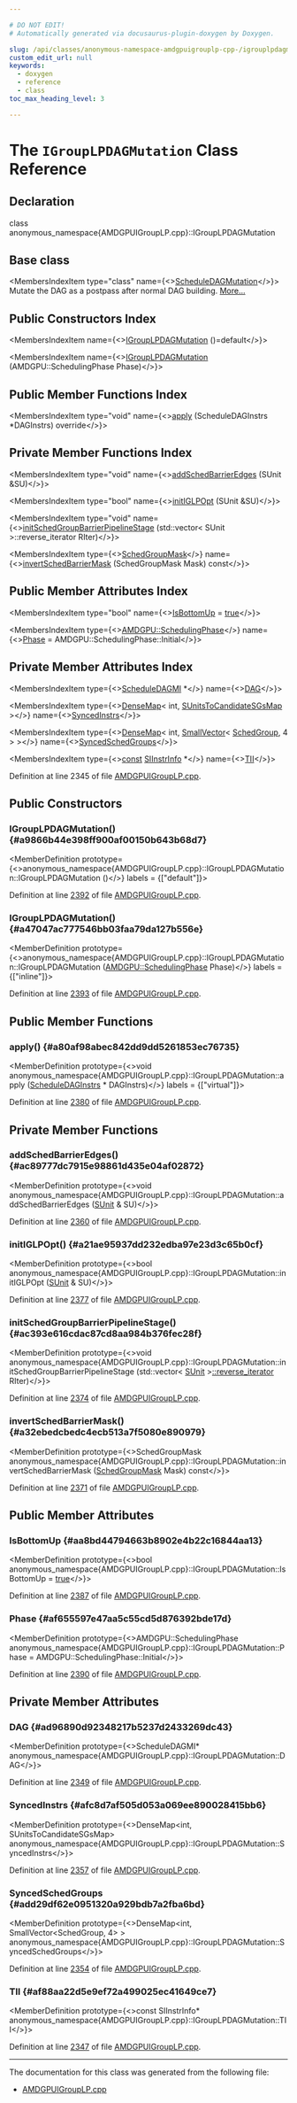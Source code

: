 ```yaml
---

# DO NOT EDIT!
# Automatically generated via docusaurus-plugin-doxygen by Doxygen.

slug: /api/classes/anonymous-namespace-amdgpuigrouplp-cpp-/igrouplpdagmutation
custom_edit_url: null
keywords:
  - doxygen
  - reference
  - class
toc_max_heading_level: 3

---
```





# The `IGroupLPDAGMutation` Class Reference

<DoxygenPage pluginConfig={pluginConfig}>



## Declaration

<CodeBlock>class anonymous_namespace{AMDGPUIGroupLP.cpp}::IGroupLPDAGMutation</CodeBlock>

## Base class

<MembersIndex>

<MembersIndexItem
  type="class"
  name={<><a href="/docs/api/classes/llvm/scheduledagmutation">ScheduleDAGMutation</a></>}>
Mutate the DAG as a postpass after normal DAG building. <a href="/docs/api/classes/llvm/scheduledagmutation/#details">More...</a>
</MembersIndexItem>

</MembersIndex>

## Public Constructors Index

<MembersIndex>

<MembersIndexItem
  name={<><a href="#a9866b44e398ff900af00150b643b68d7">IGroupLPDAGMutation</a> ()=default</>}>
</MembersIndexItem>

<MembersIndexItem
  name={<><a href="#a47047ac777546bb03faa79da127b556e">IGroupLPDAGMutation</a> (AMDGPU::SchedulingPhase Phase)</>}>
</MembersIndexItem>

</MembersIndex>

## Public Member Functions Index

<MembersIndex>

<MembersIndexItem
  type="void"
  name={<><a href="#a80af98abec842dd9dd5261853ec76735">apply</a> (ScheduleDAGInstrs &#42;DAGInstrs) override</>}>
</MembersIndexItem>

</MembersIndex>

## Private Member Functions Index

<MembersIndex>

<MembersIndexItem
  type="void"
  name={<><a href="#ac89777dc7915e98861d435e04af02872">addSchedBarrierEdges</a> (SUnit &amp;SU)</>}>
</MembersIndexItem>

<MembersIndexItem
  type="bool"
  name={<><a href="#a21ae95937dd232edba97e23d3c65b0cf">initIGLPOpt</a> (SUnit &amp;SU)</>}>
</MembersIndexItem>

<MembersIndexItem
  type="void"
  name={<><a href="#ac393e616cdac87cd8aa984b376fec28f">initSchedGroupBarrierPipelineStage</a> (std::vector&lt; SUnit &gt;::reverse&#95;iterator RIter)</>}>
</MembersIndexItem>

<MembersIndexItem
  type={<><a href="/docs/api/namespaces/anonymous-amdgpuigrouplp-cpp-/#a09279cda31d6b1b9fb748d7f45d1345f">SchedGroupMask</a></>}
  name={<><a href="#a32ebedcbedc4ecb513a7f5080e890979">invertSchedBarrierMask</a> (SchedGroupMask Mask) const</>}>
</MembersIndexItem>

</MembersIndex>

## Public Member Attributes Index

<MembersIndex>

<MembersIndexItem
  type="bool"
  name={<><a href="#aa8bd44794663b8902e4b22c16844aa13">IsBottomUp</a> = <a href="/docs/api/files/lib/lib/analysis/basicaliasanalysis-cpp/#af6d5cafbdfc5313e65d990120021a3ec">true</a></>}>
</MembersIndexItem>

<MembersIndexItem
  type={<><a href="/docs/api/namespaces/llvm/amdgpu/#a22192a079456492c7a2421c54f749a08">AMDGPU::SchedulingPhase</a></>}
  name={<><a href="#af655597e47aa5c55cd5d876392bde17d">Phase</a> = AMDGPU::SchedulingPhase::Initial</>}>
</MembersIndexItem>

</MembersIndex>

## Private Member Attributes Index

<MembersIndex>

<MembersIndexItem
  type={<><a href="/docs/api/classes/llvm/scheduledagmi">ScheduleDAGMI</a> &#42;</>}
  name={<><a href="#ad96890d92348217b5237d2433269dc43">DAG</a></>}>
</MembersIndexItem>

<MembersIndexItem
  type={<><a href="/docs/api/classes/llvm/densemap">DenseMap</a>&lt; int, <a href="/docs/api/namespaces/anonymous-amdgpuigrouplp-cpp-/#a37453daec809dace88b09dcab3ffccca">SUnitsToCandidateSGsMap</a> &gt;</>}
  name={<><a href="#afc8d7af505d053a069ee890028415bb6">SyncedInstrs</a></>}>
</MembersIndexItem>

<MembersIndexItem
  type={<><a href="/docs/api/classes/llvm/densemap">DenseMap</a>&lt; int, <a href="/docs/api/classes/llvm/smallvector">SmallVector</a>&lt; <a href="/docs/api/classes/anonymous-namespace-amdgpuigrouplp-cpp-/schedgroup">SchedGroup</a>, 4 &gt; &gt;</>}
  name={<><a href="#add29df62e0951320a929bdb7a2fba6bd">SyncedSchedGroups</a></>}>
</MembersIndexItem>

<MembersIndexItem
  type={<><a href="/docs/api/files/lib/lib/target/lib/target/aarch64/aarch64promoteconstant-cpp/#a90f8350fecae261c25be85d38b451bff">const</a> <a href="/docs/api/classes/llvm/siinstrinfo">SIInstrInfo</a> &#42;</>}
  name={<><a href="#af88aa22d5e9ef72a499025ec41649ce7">TII</a></>}>
</MembersIndexItem>

</MembersIndex>


Definition at line 2345 of file <a href="/docs/api/files/lib/lib/target/lib/target/amdgpu/amdgpuigrouplp-cpp">AMDGPUIGroupLP.cpp</a>.

<SectionDefinition>

## Public Constructors

### IGroupLPDAGMutation() {#a9866b44e398ff900af00150b643b68d7}

<MemberDefinition
  prototype={<>anonymous&#95;namespace&#123;AMDGPUIGroupLP.cpp&#125;::IGroupLPDAGMutation::IGroupLPDAGMutation ()</>}
  labels = {["default"]}>

Definition at line <a href="/docs/api/files/lib/lib/target/lib/target/amdgpu/amdgpuigrouplp-cpp/#l02392">2392</a> of file <a href="/docs/api/files/lib/lib/target/lib/target/amdgpu/amdgpuigrouplp-cpp">AMDGPUIGroupLP.cpp</a>.
</MemberDefinition>

### IGroupLPDAGMutation() {#a47047ac777546bb03faa79da127b556e}

<MemberDefinition
  prototype={<>anonymous&#95;namespace&#123;AMDGPUIGroupLP.cpp&#125;::IGroupLPDAGMutation::IGroupLPDAGMutation (<a href="/docs/api/namespaces/llvm/amdgpu/#a22192a079456492c7a2421c54f749a08">AMDGPU::SchedulingPhase</a> Phase)</>}
  labels = {["inline"]}>

Definition at line <a href="/docs/api/files/lib/lib/target/lib/target/amdgpu/amdgpuigrouplp-cpp/#l02393">2393</a> of file <a href="/docs/api/files/lib/lib/target/lib/target/amdgpu/amdgpuigrouplp-cpp">AMDGPUIGroupLP.cpp</a>.
</MemberDefinition>

</SectionDefinition>

<SectionDefinition>

## Public Member Functions

### apply() {#a80af98abec842dd9dd5261853ec76735}

<MemberDefinition
  prototype={<>void anonymous&#95;namespace&#123;AMDGPUIGroupLP.cpp&#125;::IGroupLPDAGMutation::apply (<a href="/docs/api/classes/llvm/scheduledaginstrs">ScheduleDAGInstrs</a> &#42; DAGInstrs)</>}
  labels = {["virtual"]}>

Definition at line <a href="/docs/api/files/lib/lib/target/lib/target/amdgpu/amdgpuigrouplp-cpp/#l02380">2380</a> of file <a href="/docs/api/files/lib/lib/target/lib/target/amdgpu/amdgpuigrouplp-cpp">AMDGPUIGroupLP.cpp</a>.
</MemberDefinition>

</SectionDefinition>

<SectionDefinition>

## Private Member Functions

### addSchedBarrierEdges() {#ac89777dc7915e98861d435e04af02872}

<MemberDefinition
  prototype={<>void anonymous&#95;namespace&#123;AMDGPUIGroupLP.cpp&#125;::IGroupLPDAGMutation::addSchedBarrierEdges (<a href="/docs/api/classes/llvm/sunit">SUnit</a> &amp; SU)</>}>

Definition at line <a href="/docs/api/files/lib/lib/target/lib/target/amdgpu/amdgpuigrouplp-cpp/#l02360">2360</a> of file <a href="/docs/api/files/lib/lib/target/lib/target/amdgpu/amdgpuigrouplp-cpp">AMDGPUIGroupLP.cpp</a>.
</MemberDefinition>

### initIGLPOpt() {#a21ae95937dd232edba97e23d3c65b0cf}

<MemberDefinition
  prototype={<>bool anonymous&#95;namespace&#123;AMDGPUIGroupLP.cpp&#125;::IGroupLPDAGMutation::initIGLPOpt (<a href="/docs/api/classes/llvm/sunit">SUnit</a> &amp; SU)</>}>

Definition at line <a href="/docs/api/files/lib/lib/target/lib/target/amdgpu/amdgpuigrouplp-cpp/#l02377">2377</a> of file <a href="/docs/api/files/lib/lib/target/lib/target/amdgpu/amdgpuigrouplp-cpp">AMDGPUIGroupLP.cpp</a>.
</MemberDefinition>

### initSchedGroupBarrierPipelineStage() {#ac393e616cdac87cd8aa984b376fec28f}

<MemberDefinition
  prototype={<>void anonymous&#95;namespace&#123;AMDGPUIGroupLP.cpp&#125;::IGroupLPDAGMutation::initSchedGroupBarrierPipelineStage (std::vector&lt; <a href="/docs/api/classes/llvm/sunit">SUnit</a> &gt;<a href="/docs/api/classes/llvm/smallvectorimpl">::reverse&#95;iterator</a> RIter)</>}>

Definition at line <a href="/docs/api/files/lib/lib/target/lib/target/amdgpu/amdgpuigrouplp-cpp/#l02374">2374</a> of file <a href="/docs/api/files/lib/lib/target/lib/target/amdgpu/amdgpuigrouplp-cpp">AMDGPUIGroupLP.cpp</a>.
</MemberDefinition>

### invertSchedBarrierMask() {#a32ebedcbedc4ecb513a7f5080e890979}

<MemberDefinition
  prototype={<>SchedGroupMask anonymous&#95;namespace&#123;AMDGPUIGroupLP.cpp&#125;::IGroupLPDAGMutation::invertSchedBarrierMask (<a href="/docs/api/namespaces/anonymous-amdgpuigrouplp-cpp-/#a09279cda31d6b1b9fb748d7f45d1345f">SchedGroupMask</a> Mask) const</>}>

Definition at line <a href="/docs/api/files/lib/lib/target/lib/target/amdgpu/amdgpuigrouplp-cpp/#l02371">2371</a> of file <a href="/docs/api/files/lib/lib/target/lib/target/amdgpu/amdgpuigrouplp-cpp">AMDGPUIGroupLP.cpp</a>.
</MemberDefinition>

</SectionDefinition>

<SectionDefinition>

## Public Member Attributes

### IsBottomUp {#aa8bd44794663b8902e4b22c16844aa13}

<MemberDefinition
  prototype={<>bool anonymous&#95;namespace&#123;AMDGPUIGroupLP.cpp&#125;::IGroupLPDAGMutation::IsBottomUp = <a href="/docs/api/files/lib/lib/analysis/basicaliasanalysis-cpp/#af6d5cafbdfc5313e65d990120021a3ec">true</a></>}>

Definition at line <a href="/docs/api/files/lib/lib/target/lib/target/amdgpu/amdgpuigrouplp-cpp/#l02387">2387</a> of file <a href="/docs/api/files/lib/lib/target/lib/target/amdgpu/amdgpuigrouplp-cpp">AMDGPUIGroupLP.cpp</a>.
</MemberDefinition>

### Phase {#af655597e47aa5c55cd5d876392bde17d}

<MemberDefinition
  prototype={<>AMDGPU::SchedulingPhase anonymous&#95;namespace&#123;AMDGPUIGroupLP.cpp&#125;::IGroupLPDAGMutation::Phase = AMDGPU::SchedulingPhase::Initial</>}>

Definition at line <a href="/docs/api/files/lib/lib/target/lib/target/amdgpu/amdgpuigrouplp-cpp/#l02390">2390</a> of file <a href="/docs/api/files/lib/lib/target/lib/target/amdgpu/amdgpuigrouplp-cpp">AMDGPUIGroupLP.cpp</a>.
</MemberDefinition>

</SectionDefinition>

<SectionDefinition>

## Private Member Attributes

### DAG {#ad96890d92348217b5237d2433269dc43}

<MemberDefinition
  prototype={<>ScheduleDAGMI&#42; anonymous&#95;namespace&#123;AMDGPUIGroupLP.cpp&#125;::IGroupLPDAGMutation::DAG</>}>

Definition at line <a href="/docs/api/files/lib/lib/target/lib/target/amdgpu/amdgpuigrouplp-cpp/#l02349">2349</a> of file <a href="/docs/api/files/lib/lib/target/lib/target/amdgpu/amdgpuigrouplp-cpp">AMDGPUIGroupLP.cpp</a>.
</MemberDefinition>

### SyncedInstrs {#afc8d7af505d053a069ee890028415bb6}

<MemberDefinition
  prototype={<>DenseMap&lt;int, SUnitsToCandidateSGsMap&gt; anonymous&#95;namespace&#123;AMDGPUIGroupLP.cpp&#125;::IGroupLPDAGMutation::SyncedInstrs</>}>

Definition at line <a href="/docs/api/files/lib/lib/target/lib/target/amdgpu/amdgpuigrouplp-cpp/#l02357">2357</a> of file <a href="/docs/api/files/lib/lib/target/lib/target/amdgpu/amdgpuigrouplp-cpp">AMDGPUIGroupLP.cpp</a>.
</MemberDefinition>

### SyncedSchedGroups {#add29df62e0951320a929bdb7a2fba6bd}

<MemberDefinition
  prototype={<>DenseMap&lt;int, SmallVector&lt;SchedGroup, 4&gt; &gt; anonymous&#95;namespace&#123;AMDGPUIGroupLP.cpp&#125;::IGroupLPDAGMutation::SyncedSchedGroups</>}>

Definition at line <a href="/docs/api/files/lib/lib/target/lib/target/amdgpu/amdgpuigrouplp-cpp/#l02354">2354</a> of file <a href="/docs/api/files/lib/lib/target/lib/target/amdgpu/amdgpuigrouplp-cpp">AMDGPUIGroupLP.cpp</a>.
</MemberDefinition>

### TII {#af88aa22d5e9ef72a499025ec41649ce7}

<MemberDefinition
  prototype={<>const SIInstrInfo&#42; anonymous&#95;namespace&#123;AMDGPUIGroupLP.cpp&#125;::IGroupLPDAGMutation::TII</>}>

Definition at line <a href="/docs/api/files/lib/lib/target/lib/target/amdgpu/amdgpuigrouplp-cpp/#l02347">2347</a> of file <a href="/docs/api/files/lib/lib/target/lib/target/amdgpu/amdgpuigrouplp-cpp">AMDGPUIGroupLP.cpp</a>.
</MemberDefinition>

</SectionDefinition>

<hr/>

The documentation for this class was generated from the following file:

<ul>
<li><a href="/docs/api/files/lib/lib/target/lib/target/amdgpu/amdgpuigrouplp-cpp">AMDGPUIGroupLP.cpp</a></li>
</ul>

</DoxygenPage>
